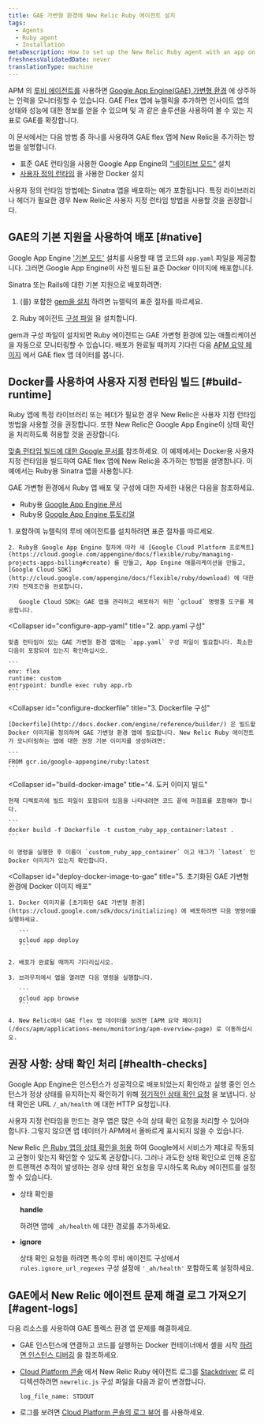 ```yaml
---
title: GAE 가변형 환경에 New Relic Ruby 에이전트 설치
tags:
  - Agents
  - Ruby agent
  - Installation
metaDescription: How to set up the New Relic Ruby agent with an app on the Google App Engine (GAE) flexible environment.
freshnessValidatedDate: never
translationType: machine
---
```


APM 의 [루비 에이전트를](/docs/agents/ruby-agent/getting-started/introduction-new-relic-ruby) 사용하면 [Google App Engine(GAE) 가변형 환경](https://cloud.google.com/appengine/docs/flexible/ruby/) 에 상주하는 인력을 모니터링할 수 있습니다. GAE Flex 앱에 뉴렐릭을 추가하면 인사이트 앱의 상태와 성능에 대한 정보를 얻을 수 있으며 [<InlinePopover type="apm"/>](/docs/apm)및 [<InlinePopover type="browser"/>](/docs/browser/new-relic-browser/getting-started/introduction-new-relic-browser)과 같은 솔루션을 사용하여 볼 수 있는 지표로 GAE를 확장합니다.

이 문서에서는 다음 방법 중 하나를 사용하여 GAE flex 앱에 New Relic을 추가하는 방법을 설명합니다.

* 표준 GAE 런타임을 사용한 Google App Engine의 ["네이티브 모드"](/docs/accounts-partnerships/partnerships/google-cloud-platform-gcp/google-app-engine-environment#native-mode) 설치
* [사용자 정의 런타임](https://cloud.google.com/appengine/docs/flexible/custom-runtimes/about-custom-runtimes) 을 사용한 Docker 설치

사용자 정의 런타임 방법에는 Sinatra 앱을 배포하는 예가 포함됩니다. 특정 라이브러리나 헤더가 필요한 경우 New Relic은 사용자 지정 런타임 방법을 사용할 것을 권장합니다.

## GAE의 기본 지원을 사용하여 배포 [#native]

Google App Engine ['기본 모드'](/docs/accounts-partnerships/partnerships/google-cloud-platform-gcp/google-app-engine-environment#native-mode) 설치를 사용할 때 앱 코드와 `app.yaml` 파일을 제공합니다. 그러면 Google App Engine이 사전 빌드된 표준 Docker 이미지에 배포합니다.

Sinatra 또는 Rails에 대한 기본 지원으로 배포하려면:

1. <InlinePopover type="licenseKey"/>

   (를) 포함한 [gem을 설치](/docs/agents/ruby-agent/installation/install-new-relic-ruby-agent#Installing_the_Gem) 하려면 뉴렐릭의 표준 절차를 따르세요.

2. Ruby 에이전트 [구성 파일](/docs/agents/ruby-agent/installation/install-new-relic-ruby-agent#Configuration_file) 을 설치합니다.

gem과 구성 파일이 설치되면 Ruby 에이전트는 GAE 가변형 환경에 있는 애플리케이션을 자동으로 모니터링할 수 있습니다. 배포가 완료될 때까지 기다린 다음 [APM 요약 페이지](/docs/apm/applications-menu/monitoring/apm-overview-page) 에서 GAE flex 앱 데이터를 봅니다.

## Docker를 사용하여 사용자 지정 런타임 빌드 [#build-runtime]

<Callout variant="tip">
  Ruby 앱에 특정 라이브러리 또는 헤더가 필요한 경우 New Relic은 사용자 지정 런타임 방법을 사용할 것을 권장합니다. 또한 New Relic은 Google App Engine이 상태 확인을 처리하도록 허용할 것을 권장합니다.
</Callout>

[맞춤 런타임 빌드에 대한 Google 문서를](https://cloud.google.com/appengine/docs/flexible/custom-runtimes/build) 참조하세요. 이 예제에서는 Docker용 사용자 지정 런타임을 빌드하여 GAE flex 앱에 New Relic을 추가하는 방법을 설명합니다. 이 예에서는 Ruby용 Sinatra 앱을 사용합니다.

GAE 가변형 환경에서 Ruby 앱 배포 및 구성에 대한 자세한 내용은 다음을 참조하세요.

* Ruby용 [Google App Engine 문서](https://cloud.google.com/appengine/docs/flexible/ruby/)
* Ruby용 [Google App Engine 튜토리얼](https://cloud.google.com/appengine/docs/flexible/ruby/tutorials)

<CollapserGroup>
  <Collapser
    id="setup-gae"
    title="1. GAE 프로젝트 설정 및 종속성 설치"
  >
    1. <InlinePopover type="licenseKey"/>포함하여 뉴렐릭의 루비 에이전트를 설치하려면 표준 절차를 따르세요.

    2. Ruby용 Google App Engine 절차에 따라 새 [Google Cloud Platform 프로젝트](https://cloud.google.com/appengine/docs/flexible/ruby/managing-projects-apps-billing#create) 를 만들고, App Engine 애플리케이션을 만들고, [Google Cloud SDK](http://cloud.google.com/appengine/docs/flexible/ruby/download) 에 대한 기타 전제조건을 완료합니다.

       Google Cloud SDK는 GAE 앱을 관리하고 배포하기 위한 `gcloud` 명령줄 도구를 제공합니다.
  </Collapser>

  <Collapser
    id="configure-app-yaml"
    title="2. app.yaml 구성"
  >
    맞춤 런타임이 있는 GAE 가변형 환경 앱에는 `app.yaml` 구성 파일이 필요합니다. 최소한 다음이 포함되어 있는지 확인하십시오.

    ```
    env: flex
    runtime: custom
    entrypoint: bundle exec ruby app.rb
    ```
  </Collapser>

  <Collapser
    id="configure-dockerfile"
    title="3. Dockerfile 구성"
  >
    [Dockerfile](http://docs.docker.com/engine/reference/builder/) 은 빌드할 Docker 이미지를 정의하며 GAE 가변형 환경 앱에 필요합니다. New Relic Ruby 에이전트가 모니터링하는 앱에 대한 권장 기본 이미지를 생성하려면:

    ```
    FROM gcr.io/google-appengine/ruby:latest
    ```
  </Collapser>

  <Collapser
    id="build-docker-image"
    title="4. 도커 이미지 빌드"
  >
    현재 디렉토리에 빌드 파일이 포함되어 있음을 나타내려면 코드 끝에 마침표를 포함해야 합니다.

    ```
    docker build -f Dockerfile -t custom_ruby_app_container:latest .
    ```

    이 명령을 실행한 후 이름이 `custom_ruby_app_container` 이고 태그가 `latest` 인 Docker 이미지가 있는지 확인합니다.
  </Collapser>

  <Collapser
    id="deploy-docker-image-to-gae"
    title="5. 초기화된 GAE 가변형 환경에 Docker 이미지 배포"
  >
    1. Docker 이미지를 [초기화된 GAE 가변형 환경](https://cloud.google.com/sdk/docs/initializing) 에 배포하려면 다음 명령어를 실행하세요.

       ```
       gcloud app deploy
       ```

    2. 배포가 완료될 때까지 기다리십시오.

    3. 브라우저에서 앱을 열려면 다음 명령을 실행합니다.

       ```
       gcloud app browse
       ```

    4. New Relic에서 GAE flex 앱 데이터를 보려면 [APM 요약 페이지](/docs/apm/applications-menu/monitoring/apm-overview-page) 로 이동하십시오.
  </Collapser>
</CollapserGroup>

<InstallFeedback/>

## 권장 사항: 상태 확인 처리 [#health-checks]

Google App Engine은 인스턴스가 성공적으로 배포되었는지 확인하고 실행 중인 인스턴스가 정상 상태를 유지하는지 확인하기 위해 [정기적인 상태 확인 요청](https://cloud.google.com/appengine/docs/flexible/ruby/how-instances-are-managed) 을 보냅니다. 상태 확인은 URL `/_ah/health` 에 대한 HTTP 요청입니다.

사용자 지정 런타임을 만드는 경우 앱은 많은 수의 상태 확인 요청을 처리할 수 있어야 합니다. 그렇지 않으면 앱 데이터가 APM에서 올바르게 표시되지 않을 수 있습니다.

New Relic [은 Ruby 앱의 상태 확인을 허용](https://cloud.google.com/appengine/docs/flexible/ruby/how-instances-are-managed#health_checking) 하여 Google에서 서비스가 제대로 작동되고 균형이 맞는지 확인할 수 있도록 권장합니다. 그러나 과도한 상태 확인으로 인해 혼잡한 트랜잭션 추적이 발생하는 경우 상태 확인 요청을 무시하도록 Ruby 에이전트를 설정할 수 있습니다.

* 상태 확인을

  <DNT>**handle**</DNT>

  하려면 앱에 `_ah/health` 에 대한 경로를 추가하세요.

* <DNT>**ignore**</DNT>

  상태 확인 요청을 하려면 특수의 루비 에이전트 구성에서 `rules.ignore_url_regexes` 구성 설정에 `'_ah/health'` 포함하도록 설정하세요.

## GAE에서 New Relic 에이전트 문제 해결 로그 가져오기 [#agent-logs]

다음 리소스를 사용하여 GAE 플렉스 환경 앱 문제를 해결하세요.

* GAE 인스턴스에 연결하고 코드를 실행하는 Docker 컨테이너에서 셸을 시작 [하려면 인스턴스 디버깅](https://cloud.google.com/appengine/docs/flexible/go/debugging-an-instance) 을 참조하세요.

* [Cloud Platform 콘솔](https://cloud.google.com/compute/docs/console) 에서 New Relic Ruby 에이전트 로그를 [Stackdriver](http://cloud.google.com/logging/docs/view/logs_viewer_v2) 로 리디렉션하려면 `newrelic.js` 구성 파일을 다음과 같이 변경합니다.

  ```
  log_file_name: STDOUT
  ```

* 로그를 보려면 [Cloud Platform 콘솔의 로그 뷰어](https://cloud.google.com/appengine/docs/flexible/php/writing-application-logs) 를 사용하세요.